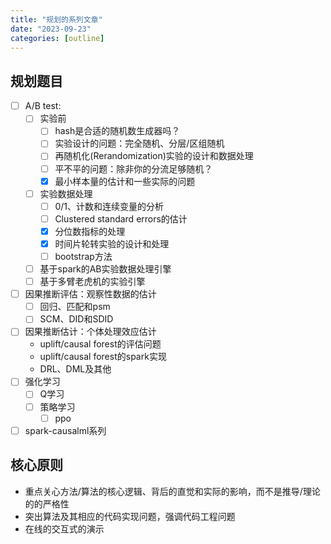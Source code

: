 ```yaml
---
title: "规划的系列文章"
date: "2023-09-23"
categories: [outline]
---
```


## 规划题目

- [ ] A/B test: 
    - [ ] 实验前
        - [ ] hash是合适的随机数生成器吗？
        - [ ] 实验设计的问题：完全随机、分层/区组随机
        - [ ] 再随机化(Rerandomization)实验的设计和数据处理
        - [ ] 平不平的问题：除非你的分流足够随机？
        - [x] 最小样本量的估计和一些实际的问题
    - [ ] 实验数据处理
        - [ ] 0/1、计数和连续变量的分析
        - [ ] Clustered standard errors的估计
        - [x] 分位数指标的处理
        - [x] 时间片轮转实验的设计和处理
        - [ ] bootstrap方法
    - [ ] 基于spark的AB实验数据处理引擎
    - [ ] 基于多臂老虎机的实验引擎

- [ ] 因果推断评估：观察性数据的估计
    - [ ] 回归、匹配和psm
    - [ ] SCM、DID和SDID

- [ ] 因果推断估计：个体处理效应估计
    - uplift/causal forest的评估问题
    - uplift/causal forest的spark实现
    - DRL、DML及其他

- [ ] 强化学习
    - [ ] Q学习
    - [ ] 策略学习
        - [ ] ppo

- [ ] spark-causalml系列
    

## 核心原则

- 重点关心方法/算法的核心逻辑、背后的直觉和实际的影响，而不是推导/理论的的严格性
- 突出算法及其相应的代码实现问题，强调代码工程问题
- 在线的交互式的演示